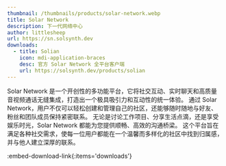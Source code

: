 ```yaml
---
thumbnail: /thumbnails/products/solar-network.webp
title: Solar Network
description: 下一代网络中心
author: littlesheep
url: https://sn.solsynth.dev
downloads:
  - title: Solian
    icon: mdi-application-braces
    desc: 官方 Solar Network 全平台客户端
    url: https://solsynth.dev/products/solian
---
```


Solar Network 是一个开创性的多功能平台，它将社交互动、实时聊天和高质量音视频通话无缝集成，打造出一个极具吸引力和互动性的统一体验。
通过 Solar Network，用户不仅可以轻松创建和管理自己的社区，还能够随时随地与好友、粉丝和团队成员保持紧密联系。
无论是讨论工作项目、分享生活点滴，还是享受娱乐时光，Solar Network 都能为您提供顺畅、高效的沟通桥梁。
这个平台旨在满足各种社交需求，使每一位用户都能在一个温馨而多样化的社区中找到归属感，并与他人建立深厚的联系。

:embed-download-link{:items='downloads'}
